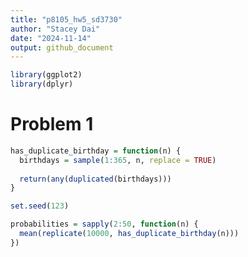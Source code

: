 ```yaml
---
title: "p8105_hw5_sd3730"
author: "Stacey Dai"
date: "2024-11-14"
output: github_document
---
```


```r
library(ggplot2)
library(dplyr)
```

# Problem 1

```r
has_duplicate_birthday = function(n) {
  birthdays = sample(1:365, n, replace = TRUE)
  
  return(any(duplicated(birthdays)))
}
```

```r
set.seed(123)

probabilities = sapply(2:50, function(n) {
  mean(replicate(10000, has_duplicate_birthday(n)))
})
```